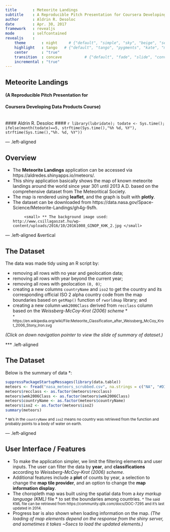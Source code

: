 ```yaml
---
title       : Meteorite Landings
subtitle    : A Reproducible Pitch Presentation for Coursera Developing Data Products Course
author      : Aldrin R. Desoloc 
date        : Apr. 30, 2017
framework   : revealjs       
mode        : selfcontained 
revealjs    :
    theme       : night     # {"default", "simple", "sky", "beige", "serif", "solarized", "blood", "moon", "night", "black", "league" or "white"}
    highlight   : tango   # {"default", "tango", "pygments", "kate", "monochrome", "espresso", "zenburn", and "haddock".}
    center      : "true"
    transition  : concave          # {"default", "fade", "slide", "convex", "concave", "zoom" or "none"}
    incremental : "true"
---
```


<style>
body {
    background-image:url(assets/img/20161008_GINOP_KHK_2.jpg); 
    background-position: left top;
    background-repeat: no-repeat;
    background-size: cover;
}

.left-aligned {
    text-align: left;
}

.slides .footer{
    position: absolute;
    bottom: -30%;
    left: 3%;
    white-space: nowrap; 
}
</style>

## Meteorite Landings 
#### (A Reproducible Pitch Presentation for 
#### Coursera Developing Data Products Course)
<br />
#### Aldrin R. Desoloc 
#### `r library(lubridate); todate <- Sys.time(); ifelse(month(todate)==5, strftime(Sys.time(),"%h %d, %Y"), strftime(Sys.time(),"%h. %d, %Y"))`

--- .left-aligned 

## Overview

* The **Meteorite Landings** application can be accessed via https://aldredes.shinyapps.io/meteors/.  
* This shiny application basically shows the map of known meteorite landings around the world since year 301 until 2013 A.D. based on the comprehensive dataset from The Meteoritical Society.  
* The map is rendered using **leaflet**, and the graph is built with **plotly**.
* The dataset can be downloaded from https://data.nasa.gov/Space-Science/Meteorite-Landings/gh4g-9sfh.
<div class="footer">
           <small> ** The background image used: http://www.csillagaszat.hu/wp-content/uploads/2016/10/20161008_GINOP_KHK_2.jpg </small>
</div>


--- .left-aligned  &vertical 

## The Dataset

The data was made tidy using an R script by:

* removing all rows with no year and geolocation data;
* removing all rows with year beyond the current year;
* removing all rows with geolocation `(0, 0)`; 
* creating a new columns `countryName` and `iso2` to get the country and its corresponding official ISO 2 alpha country code from the map boundaries based on `getMap()` function of `rworldmap` library; and 
* creating a new column `wmk2006Class` derived from `recclass` column based on the _Weissberg-McCoy-Krot (2006) scheme_ * 
<br>
<small> * https://en.wikipedia.org/wiki/File:Meteorite_Classification_after_Weissberg_McCoy_Krot_2006_Stony_Iron.svg </small>

_(Click on down navigation pointer to view the slide of summary of dataset.)_

*** .left-aligned 

## The Dataset

Below is the summary of data *:

```r
suppressPackageStartupMessages(library(data.table))
meteors <- fread("nasa_meteors_scrubbed.csv", na.strings = c("NA", "#DIV/0!", ""), header = TRUE)
meteors$recclass <- as.factor(meteors$recclass)
meteors$wmk2006Class <- as.factor(meteors$wmk2006Class)
meteors$countryName <- as.factor(meteors$countryName)
meteors$iso2 <- as.factor(meteors$iso2)
summary(meteors)
```

<small> * `NA`'s in the `countryName` and `iso2` means no country was retrieved from the function and probably points to a body of water on earth. </small>

--- .left-aligned 

## User Interface / Features

* To make the application simpler, we limit the filtering elements and user inputs.  The user can filter the data by **year**, and **classifications** according to _Weissberg-McCoy-Krot (2006) scheme_. 
* Additional features include a **plot** of counts by year, a selection to change the **map tile provider**, and an option to change the **map information display**.
* The choropleth map was built using the spatial data from a _key markup language (KML)_ file * to set the boundaries among countries.
<small> * The said KML file can be retrieved from https://community.qlik.com/docs/DOC-7295 and it's last updated in 2014. </small>
* Progress bar is also shown when loading information on the map.  _(The loading of map elements depend on the response from the shiny server, and sometimes it takes ~5secs to load the updated elements.)_

